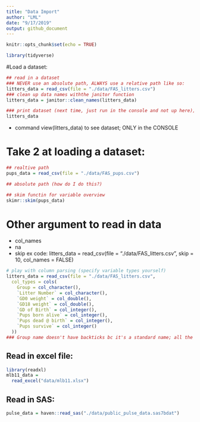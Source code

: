 ```yaml
---
title: "Data Import"
author: "LML"
date: "9/17/2019"
output: github_document
---
```


```r
knitr::opts_chunk$set(echo = TRUE)

library(tidyverse)
```

#Load a dataset:

```r
## read in a dataset
### NEVER use an absolute path, ALWAYS use a relative path like so:
litters_data = read_csv(file = "./data/FAS_litters.csv")
### clean up data names withthe janitor function
litters_data = janitor::clean_names(litters_data)

### print dataset (next time, just run in the console and not up here); good first QA check
litters_data
```

* command view(litters_data) to see dataset; ONLY in the CONSOLE

# Take 2 at loading a dataset:
```r
## realtive path
pups_data = read_csv(file = "./data/FAS_pups.csv")

## absolute path (how do I do this?)

## skim functin for variable overview
skimr::skim(pups_data)
```

# Other argument to read in data
* col_names
* na
* skip ex code:
  litters_data = read_csv(file = "./data/FAS_litters.csv",
    skip = 10, col_names = FALSE)
    
```r
# play with column parsing (specify variable types yourself)
litters_data = read_csv(file = "./data/FAS_litters.csv",
  col_types = cols(
    Group = col_character(),
    `Litter Number` = col_character(),
    `GD0 weight` = col_double(),
    `GD18 weight` = col_double(),
    `GD of Birth` = col_integer(),
    `Pups born alive` = col_integer(),
    `Pups dead @ birth` = col_integer(),
    `Pups survive` = col_integer()
  ))
### Group name doesn't have backticks bc it's a standard name; all the others have non-standard format and need ``
```

## Read in excel file:
```r
library(readxl)
mlb11_data = 
  read_excel("data/mlb11.xlsx")
```

## Read in SAS:
```r
pulse_data = haven::read_sas("./data/public_pulse_data.sas7bdat")
```

